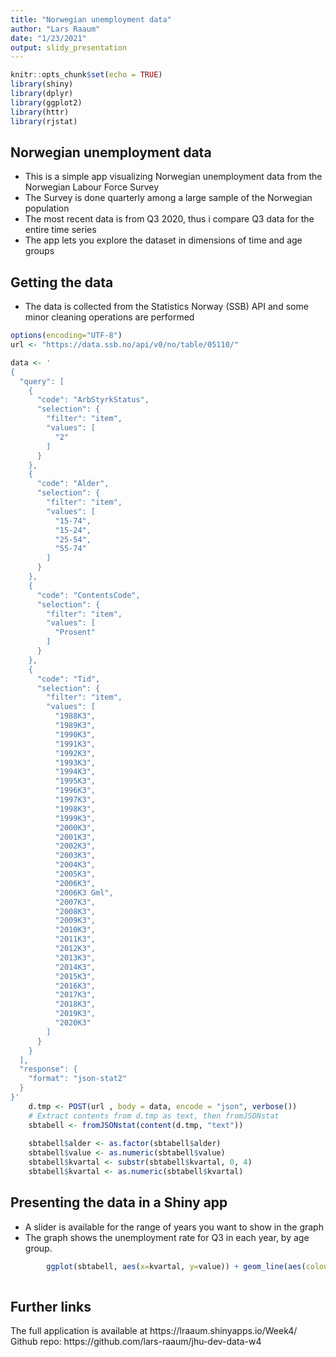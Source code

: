 ```yaml
---
title: "Norwegian unemployment data"
author: "Lars Raaum"
date: "1/23/2021"
output: slidy_presentation
---
```


```r
knitr::opts_chunk$set(echo = TRUE)
library(shiny)
library(dplyr)
library(ggplot2)
library(httr)
library(rjstat)

```

## Norwegian unemployment data
- This is a simple app visualizing Norwegian unemployment data from the Norwegian Labour Force Survey
- The Survey is done quarterly among a large sample of the Norwegian population
- The most recent data is from Q3 2020, thus i compare Q3 data for the entire time series
- The app lets you explore the dataset in dimensions of time and age groups

## Getting the data
- The data is collected from the Statistics Norway (SSB) API and some minor cleaning operations are performed 
```r
options(encoding="UTF-8")
url <- "https://data.ssb.no/api/v0/no/table/05110/"

data <- '
{
  "query": [
    {
      "code": "ArbStyrkStatus",
      "selection": {
        "filter": "item",
        "values": [
          "2"
        ]
      }
    },
    {
      "code": "Alder",
      "selection": {
        "filter": "item",
        "values": [
          "15-74",
          "15-24",
          "25-54",
          "55-74"
        ]
      }
    },
    {
      "code": "ContentsCode",
      "selection": {
        "filter": "item",
        "values": [
          "Prosent"
        ]
      }
    },
    {
      "code": "Tid",
      "selection": {
        "filter": "item",
        "values": [
          "1988K3",
          "1989K3",
          "1990K3",
          "1991K3",
          "1992K3",
          "1993K3",
          "1994K3",
          "1995K3",
          "1996K3",
          "1997K3",
          "1998K3",
          "1999K3",
          "2000K3",
          "2001K3",
          "2002K3",
          "2003K3",
          "2004K3",
          "2005K3",
          "2006K3",
          "2006K3 Gml",
          "2007K3",
          "2008K3",
          "2009K3",
          "2010K3",
          "2011K3",
          "2012K3",
          "2013K3",
          "2014K3",
          "2015K3",
          "2016K3",
          "2017K3",
          "2018K3",
          "2019K3",
          "2020K3"
        ]
      }
    }
  ],
  "response": {
    "format": "json-stat2"
  }
}'
    d.tmp <- POST(url , body = data, encode = "json", verbose())
    # Extract contents from d.tmp as text, then fromJSONstat
    sbtabell <- fromJSONstat(content(d.tmp, "text"))
    
    sbtabell$alder <- as.factor(sbtabell$alder)
    sbtabell$value <- as.numeric(sbtabell$value)
    sbtabell$kvartal <- substr(sbtabell$kvartal, 0, 4)
    sbtabell$kvartal <- as.numeric(sbtabell$kvartal)
```

## Presenting the data in a Shiny app
- A slider is available for the range of years you want to show in the graph
- The graph shows the unemployment rate for Q3 in each year, by age group.
```r

        ggplot(sbtabell, aes(x=kvartal, y=value)) + geom_line(aes(colour=alder, group = alder))
        

```

## Further links
The full application is available at https://lraaum.shinyapps.io/Week4/ 
Github repo: https://github.com/lars-raaum/jhu-dev-data-w4 